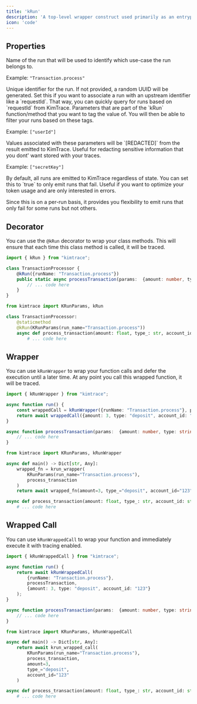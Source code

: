 ```yaml
---
title: 'kRun'
description: 'A top-level wrapper construct used primarily as an entrypoint for tracing. All subsequent kSteps should be preceded by **at most** one kRun at some point of execution.'
icon: 'code'
---
```


## Properties

<ResponseField name="runName" type="string" required>
Name of the run that will be used to identify which use-case the run belongs to.

Example: `"Transaction.process"`

</ResponseField>

<ResponseField name="runId" type="string">
Unique identifier for the run. If not provided, a random UUID will be generated. Set this if you want to associate a run with an upstream identifier like a `requestId`. That way, you can quickly query for runs based on `requestId` from KimTrace.

</ResponseField>

<ResponseField name="tags" type="string[]">
Parameters that are part of the `kRun` function/method that you want to tag the value of. You will then be able to filter your runs based on these tags.

Example: `["userId"]`

</ResponseField>

<ResponseField name="redactors" type="string[]">
Values associated with these parameters will be `[REDACTED]` from the result emitted to KimTrace. Useful for redacting sensitive information that you dont' want stored with your traces.

Example: `["secretKey"]`

</ResponseField>

<ResponseField name="emitOnlyOnFailure" type="boolean">
By default, all runs are emitted to KimTrace regardless of state. You can set this to `true` to only emit runs that fail. Useful if you want to optimize your token usage and are only interested in errors.

Since this is on a per-run basis, it provides you flexibility to emit runs that only fail for some runs but not others.

</ResponseField>

## Decorator

You can use the `@kRun` decorator to wrap your class methods. This will ensure that each time this class method is called, it will be traced.

<CodeGroup>

```typescript Typescript
import { kRun } from "kimtrace";

class TransactionProcessor {
    @kRun({runName: "Transaction.process"})
    public static async processTransaction(params:  {amount: number, type: string, account_id: string}) {
        // ... code here
    }
}
```

```python Python
from kimtrace import KRunParams, kRun

class TransactionProcessor:
    @staticmethod
    @kRun(KRunParams(run_name="Transaction.process"))
    async def process_transaction(amount: float, type_: str, account_id: str) -> Dict[str, Any]:
        # ... code here
```

</CodeGroup>

## Wrapper

You can use `kRunWrapper` to wrap your function calls and defer the execution until a later time. At any point you call this wrapped function, it will be traced.

<CodeGroup>

```typescript Typescript
import { kRunWrapper } from "kimtrace";

async function run() {
    const wrappedCall = kRunWrapper({runName: "Transaction.process"}, processTransaction);
    return await wrappedCall({amount: 3, type: "deposit", account_id: "123"});
}

async function processTransaction(params:  {amount: number, type: string, account_id: string}) {
    // ... code here
}
```

```python Python
from kimtrace import KRunParams, kRunWrapper

async def main() -> Dict[str, Any]:
    wrapped_fn = krun_wrapper(
        KRunParams(run_name="Transaction.process"),
        process_transaction
    )
    return await wrapped_fn(amount=3, type_="deposit", account_id="123")

async def process_transaction(amount: float, type_: str, account_id: str) -> Dict[str, Any]:
    # ... code here
```

</CodeGroup>

## Wrapped Call

You can use `kRunWrappedCall` to wrap your function and immediately execute it with tracing enabled.

<CodeGroup>

```typescript Typescript
import { kRunWrappedCall } from "kimtrace";

async function run() {
    return await kRunWrappedCall(
        {runName: "Transaction.process"}, 
        processTransaction,
        {amount: 3, type: "deposit", account_id: "123"}
    );
}

async function processTransaction(params:  {amount: number, type: string, account_id: string}) {
    // ... code here
}
```

```python Python
from kimtrace import KRunParams, kRunWrappedCall

async def main() -> Dict[str, Any]:
    return await krun_wrapped_call(
        KRunParams(run_name="Transaction.process"),
        process_transaction,
        amount=3,
        type_="deposit",
        account_id="123"
    )

async def process_transaction(amount: float, type_: str, account_id: str) -> Dict[str, Any]:
    # ... code here
```

</CodeGroup>